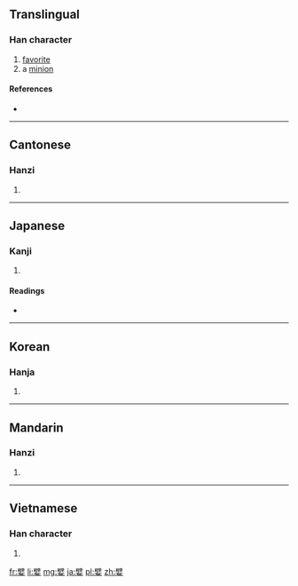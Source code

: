 ==Translingual==

===Han character===
{{Han char|rn=38|rad=女|as=13|sn=16|four=7040<sub>4</sub>|canj=尸十女 (SJV)|ids=⿱[[辟]][[女]]}}

# [[favorite]]
# a [[minion]]

====References====
* {{Han ref|kx=0272.070|dkj=06770|dj=0540.070|hdz=21085.100|uh=5B16|ud=23318|bh=E958|bd=59736}}

----

==Cantonese==

===Hanzi===
{{yue-hanzi|jyut=[[pei3]]|y=pei3}}

# {{defn|lang=yue|sort=女13}}

----

==Japanese==

===Kanji===
{{ja-kanji|grade=|rs=女13}}

# {{defn|lang=ja|sort=女13}}

====Readings====
* {{ja-readings|on=[[へい]] (hei)|kun=[[きにいり]] (kiniiri)}}

----

==Korean==

===Hanja===
{{ko-hanja|hangeul=폐|rv=pye|mr=p'ye}}

# {{defn|lang=ko|sort=女13}}

----

==Mandarin==

===Hanzi===
{{cmn-hanzi|pin=[[bì]] ([[bi4]])|wg=pi<sup>4</sup>}}

# {{defn|lang=cmn|sort=女13}}

----

==Vietnamese==

===Han character===
{{vi-readings|rs=女13| hanviet = bế}}

# {{defn|lang=vi|sort=女13}}

[[fr:嬖]]
[[li:嬖]]
[[mg:嬖]]
[[ja:嬖]]
[[pl:嬖]]
[[zh:嬖]]